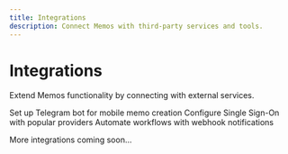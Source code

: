 ```yaml
---
title: Integrations
description: Connect Memos with third-party services and tools.
---
```


# Integrations

Extend Memos functionality by connecting with external services.

<Cards>
  <Card title="Telegram Bot" href="/docs/integrations/telegram-bot" icon="MessageCircle">
    Set up Telegram bot for mobile memo creation
  </Card>
  <Card title="SSO Integration" href="/docs/integrations/sso" icon="Users">
    Configure Single Sign-On with popular providers
  </Card>
  <Card title="Webhooks" href="/docs/integrations/webhooks" icon="Webhook">
    Automate workflows with webhook notifications
  </Card>
</Cards>

More integrations coming soon...